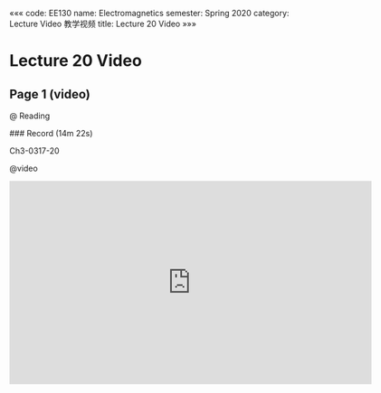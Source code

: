 «««
code: EE130
name: Electromagnetics
semester: Spring 2020
category: Lecture Video 教学视频
title: Lecture 20 Video
»»»

# Lecture 20 Video

## Page 1 (video)

@ Reading

<div class="markdown-body">
### Record (14m 22s)

Ch3-0317-20
</div>

@video

<iframe src="https://sbbrisk.com/e/buvtaovdrb5v.html" frameborder=0 marginwidth=0 marginheight=0 scrolling=no width=640 height=360 allowfullscreen></iframe>
